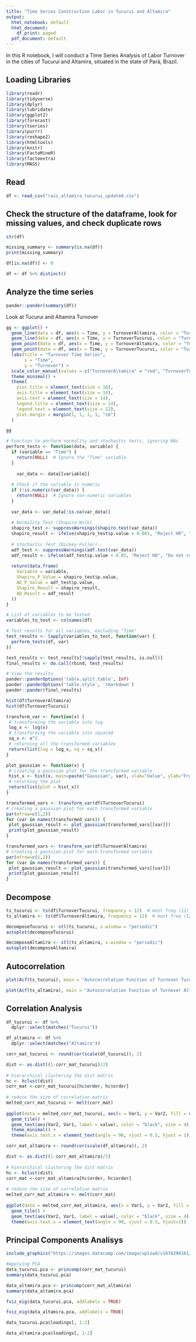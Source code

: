 ```yaml
---
title: "Time Series Construction Labor in Tucurui and Altamira"
output:
  html_notebook: default
  html_document:
    df_print: paged
  pdf_document: default
---
```


In this R notebook, I will conduct a Time Series Analysis of Labor Turnover in the cities of Tucuruí and Altamira, situated in the state of Pará, Brazil.

## Loading Libraries

```r
library(readr)
library(tidyverse)
library(dplyr)
library(lubridate)
library(ggplot2)
library(forecast)
library(tseries)
library(purrr)
library(reshape2)
library(htmltools)
library(knitr)
library(FactoMineR)
library(factoextra)
library(MASS)

```

## Read

```r

df <- read_csv("rais_altamira_tucurui_updated.csv")

```

## Check the structure of the dataframe, look for missing values, and check duplicate rows

```r
str(df)
```

```r
missing_summary <- summary(is.na(df))
print(missing_summary)
```

```r
df[is.na(df)] <- 0
```

```r
df <- df %>% distinct()
```

## Analyze the time series

```r
pander::pander(summary(df))
```

Look at Tucurui and Altamira Turnover

```r
gg <- ggplot() +
  geom_line(data = df, aes(x = Time, y = TurnoverAltamira, color = "TurnoverAltamira")) +
  geom_line(data = df, aes(x = Time, y = TurnoverTucurui, color = "TurnoverTucurui")) +
  geom_point(data = df, aes(x = Time, y = TurnoverAltamira, color = "TurnoverAltamira")) +
  geom_point(data = df, aes(x = Time, y = TurnoverTucurui, color = "TurnoverTucurui")) +
  labs(title = "Turnover Time Series",
       x = "Time",
       y = "Turnover") +
  scale_color_manual(values = c("TurnoverAltamira" = "red", "TurnoverTucurui" = "orange")) +
  theme_minimal() +
  theme(
    plot.title = element_text(size = 16),
    axis.title = element_text(size = 14),
    axis.text = element_text(size = 14),
    legend.title = element_text(size = 14),
    legend.text = element_text(size = 12),
    plot.margin = margin(1, 1, 1, 1, "cm")
  )

gg
```

```r
# Function to perform normality and stochastic tests, ignoring NAs
perform_tests <- function(data, variable) {
  if (variable == "Time") {
    return(NULL)  # Ignore the "Time" variable
  }
  
    var_data <- data[[variable]]
  
  # Check if the variable is numeric
  if (!is.numeric(var_data)) {
    return(NULL)  # Ignore non-numeric variables
  }
  
  var_data <- var_data[!is.na(var_data)]
  
  # Normality Test (Shapiro-Wilk)
  shapiro_test <- suppressWarnings(shapiro.test(var_data))
  shapiro_result <- ifelse(shapiro_test$p.value < 0.001, "Reject H0", "Do not reject H0")
  
  # Stochastic Test (Dickey-Fuller)
  adf_test <- suppressWarnings(adf.test(var_data))
  adf_result <- ifelse(adf_test$p.value < 0.05, "Reject H0", "Do not reject H0")
  
  return(data.frame(
    Variable = variable,
    Shapiro_P_Value = shapiro_test$p.value,
    AD_P_Value = adf_test$p.value,
    Shapiro_Result = shapiro_result,
    AD_Result = adf_result
  ))
}
```

```r
# List of variables to be tested
variables_to_test <- colnames(df)

# Test results for all variables, excluding "Time"
test_results <- lapply(variables_to_test, function(var) {
  perform_tests(df, var)
})

test_results <- test_results[!sapply(test_results, is.null)]
final_results <- do.call(rbind, test_results)

# View the results
pander::panderOptions('table.split.table', Inf)
pander::panderOptions('table.style', 'rmarkdown')
pander::pander(final_results)
```

```r
hist(df$TurnoverAltamira)
hist(df$TurnoverTucurui)
```


```r
transform_var <- function(x) {
 # transforming the variable into log
 log_x <- log(x)
 # transforming the variable into squared
 sq_x <- x^2
 # returning all the transformed variables
 return(list(log = log_x, sq = sq_x))
}

plot_gaussian <- function(x) {
 # creating a gaussian plot for the transformed variable
 hist_x <- hist(x, main=paste("Gaussian", var), xlab="Value", ylab="Frequency", col="skyblue", border="black")
 # returning the plot
 return(list(plot = hist_x))
}
```


```r
transformed_vars <- transform_var(df$TurnoverTucurui)
# creating a gaussian plot for each transformed variable
par(mfrow=c(1,2))
for (var in names(transformed_vars)) {
 plot_gaussian_result <- plot_gaussian(transformed_vars[[var]])
 print(plot_gaussian_result)
}
```


```r
transformed_vars <- transform_var(df$TurnoverAltamira)
# creating a gaussian plot for each transformed variable
par(mfrow=c(1,2))
for (var in names(transformed_vars)) {
 plot_gaussian_result <- plot_gaussian(transformed_vars[[var]])
 print(plot_gaussian_result)
}
```

## Decompose

```r
ts_tucurui <- ts(df$TurnoverTucurui, frequency = 12)  # mont freq (12)
ts_altamira <- ts(df$TurnoverAltamira, frequency = 12)  # mont freq (12)
```

```r
decomposeTucurui <- stl(ts_tucurui, s.window = "periodic")
autoplot(decomposeTucurui)
```

```r
decomposeAltamira <- stl(ts_altamira, s.window = "periodic")
autoplot(decomposeAltamira)
```

## Autocorrelation

```r
plot(Acf(ts_tucurui), main = "Autocorrelation Function of Turnover Tucurui")
```

```r
plot(Acf(ts_altamira), main = "Autocorrelation Function of Turnover Altamira")
```

## Correlation Analysis

```r
df_tucurui <- df %>%
  dplyr::select(matches("Tucurui"))

df_altamira <- df %>%
  dplyr::select(matches("Altamira"))
```

```r
corr_mat_tucurui <- round(cor(scale(df_tucurui)), 2)

dist <- as.dist((1-corr_mat_tucurui)/2)
 
# hierarchical clustering the dist matrix
hc <- hclust(dist)
corr_mat <-corr_mat_tucurui[hc$order, hc$order]
 
# reduce the size of correlation matrix
melted_corr_mat_tucurui <- melt(corr_mat)
 
ggplot(data = melted_corr_mat_tucurui, aes(x = Var1, y = Var2, fill = value)) + 
  geom_tile() +
  geom_text(aes(Var2, Var1, label = value), color = "black", size = 4) +
  theme_minimal() +
  theme(axis.text.x = element_text(angle = 90, vjust = 0.5, hjust = 1))
```

```r
corr_mat_altamira <- round(cor(scale(df_altamira)), 2)

dist <- as.dist((1-corr_mat_altamira)/2)
 
# hierarchical clustering the dist matrix
hc <- hclust(dist)
corr_mat <-corr_mat_altamira[hc$order, hc$order]
 
# reduce the size of correlation matrix
melted_corr_mat_altamira <- melt(corr_mat)
 
ggplot(data = melted_corr_mat_altamira, aes(x = Var1, y = Var2, fill = value)) + 
  geom_tile() +
  geom_text(aes(Var2, Var1, label = value), color = "black", size = 4) +
  theme(axis.text.x = element_text(angle = 90, vjust = 0.5, hjust=1)) 
```

## Principal Components Analisys

```r
include_graphics("https://images.datacamp.com/image/upload/v1676290161/5_main_steps_for_computing_principal_components_7aa5efa2ad.png")
```

```r
#Applying PCA
data_tucurui.pca <- princomp(corr_mat_tucurui)
summary(data_tucurui.pca)
```

```r
data_altamira.pca <- princomp(corr_mat_altamira)
summary(data_altamira.pca)
```


```r
fviz_eig(data_tucurui.pca, addlabels = TRUE)
```
```r
fviz_eig(data_altamira.pca, addlabels = TRUE)
```

```r
data_tucurui.pca$loadings[, 1:2]
```

```r
data_altamira.pca$loadings[, 1:2]

```

